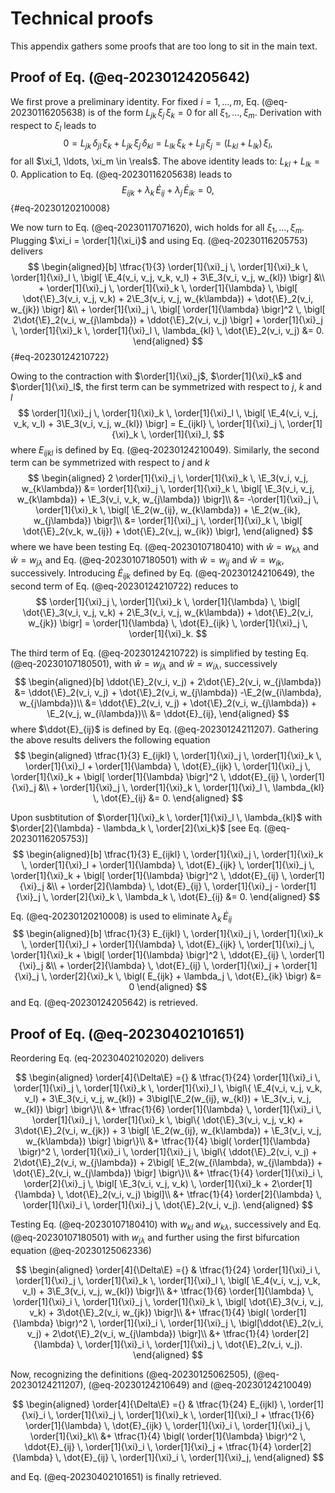 # Technical proofs

$$
\newcommand{\E}{\mathcal{E}}
\newcommand{\order}[2][1]{#2^{(#1)}}
\newcommand{\reals}{\mathbb{R}}
$$

This appendix gathers some proofs that are too long to sit in the main text.

## Proof of Eq. (@eq-20230124205642) {#sec-20230124212008}

We first prove a preliminary identity. For fixed $i = 1, \ldots, m$, Eq. (@eq-20230116205638) is of the form
$L_{jk} \, \xi_j \, \xi_k = 0$ for all $\xi_1, \ldots, \xi_m$. Derivation with respect to $\xi_l$ leads to
$$
0 = L_{jk} \, \delta_{jl} \, \xi_k + L_{jk} \, \xi_j \, \delta_{kl} = L_{lk} \, \xi_k + L_{jl} \, \xi_j = \bigl(L_{kl} +L_{lk} \bigr) \, \xi_l,
$$
for all $\xi_1, \ldots, \xi_m \in \reals$. The above identity leads to: $L_{kl} + L_{lk} = 0$. Application to
Eq. (@eq-20230116205638) leads to
$$
E_{ijk} + \lambda_k \, \dot{E}_{ij} + \lambda_j \, \dot{E}_{ik} = 0,
$$ {#eq-20230120210008}


We now turn to Eq. (@eq-20230117071620), wich holds for all $\xi_1, \ldots, \xi_m$. Plugging $\xi_i = \order[1]{\xi_i}$
and using Eq. (@eq-20230116205753) delivers
$$
\begin{aligned}[b]
\tfrac{1}{3} \order[1]{\xi}_j \, \order[1]{\xi}_k \, \order[1]{\xi}_l \, \bigl[ \E_4(v_i, v_j, v_k, v_l)
+ 3\E_3(v_i, v_j, w_{kl}) \bigr] &\\
+ \order[1]{\xi}_j \, \order[1]{\xi}_k \, \order[1]{\lambda} \, \bigl[ \dot{\E}_3(v_i, v_j, v_k)
+ 2\E_3(v_i, v_j, w_{k\lambda}) + \dot{\E}_2(v_i, w_{jk}) \bigr] &\\
+ \order[1]{\xi}_j \, \bigl[ \order[1]{\lambda} \bigr]^2 \, \bigl[ 2\dot{\E}_2(v_i, w_{j\lambda})
+ \ddot{\E}_2(v_i, v_j) \bigr]
+ \order[1]{\xi}_j \, \order[1]{\xi}_k \, \order[1]{\xi}_l \, \lambda_{kl} \, \dot{\E}_2(v_i, v_j) &= 0.
\end{aligned}
$$ {#eq-20230124210722}

Owing to the contraction with $\order[1]{\xi}_j$, $\order[1]{\xi}_k$ and $\order[1]{\xi}_l$, the first term can be
symmetrized with respect to $j$, $k$ and $l$
$$
\order[1]{\xi}_j \, \order[1]{\xi}_k \, \order[1]{\xi}_l \, \bigl[ \E_4(v_i, v_j, v_k, v_l) + 3\E_3(v_i, v_j, w_{kl}) \bigr]
= E_{ijkl} \, \order[1]{\xi}_j \, \order[1]{\xi}_k \, \order[1]{\xi}_l,
$$
where $E_{ijkl}$ is defined by Eq. (@eq-20230124210049). Similarly, the second term can be symmetrized with respect to
$j$ and $k$
$$
\begin{aligned}
2 \order[1]{\xi}_j \, \order[1]{\xi}_k \, \E_3(v_i, v_j, w_{k\lambda})
&= \order[1]{\xi}_j \, \order[1]{\xi}_k \, \bigl[ \E_3(v_i, v_j, w_{k\lambda}) + \E_3(v_i, v_k, w_{j\lambda}) \bigr]\\
&= -\order[1]{\xi}_j \, \order[1]{\xi}_k \, \bigl[ \E_2(w_{ij}, w_{k\lambda}) + \E_2(w_{ik}, w_{j\lambda}) \bigr]\\
&= \order[1]{\xi}_j \, \order[1]{\xi}_k \, \bigl[ \dot{\E}_2(v_k, w_{ij}) + \dot{\E}_2(v_j, w_{ik}) \bigr],
\end{aligned}
$$
where we have been testing Eq. (@eq-20230107180410) with $\hat{w} = w_{k\lambda}$ and $\hat{w} = w_{j\lambda}$ and
Eq. (@eq-20230107180501) with $\hat{w} = w_{ij}$ and $\hat{w} = w_{ik}$, successively. Introducing $\dot{E}_{ijk}$
defined by Eq. (@eq-20230124210649), the second term of Eq. (@eq-20230124210722) reduces to
$$
\order[1]{\xi}_j \, \order[1]{\xi}_k \, \order[1]{\lambda} \, \bigl[
\dot{\E}_3(v_i, v_j, v_k) + 2\E_3(v_i, v_j, w_{k\lambda}) + \dot{\E}_2(v_i, w_{jk})
\bigr] = \order[1]{\lambda} \, \dot{E}_{ijk} \, \order[1]{\xi}_j \, \order[1]{\xi}_k.
$$

The third term of Eq. (@eq-20230124210722) is simplified by testing Eq. (@eq-20230107180501), with $\hat{w} = w_{j\lambda}$ and $\hat{w} = w_{i\lambda}$, successively
$$
\begin{aligned}[b]
\ddot{\E}_2(v_i, v_j) + 2\dot{\E}_2(v_i, w_{j\lambda})
&= \ddot{\E}_2(v_i, v_j) + \dot{\E}_2(v_i, w_{j\lambda}) -\E_2(w_{i\lambda}, w_{j\lambda})\\
&= \ddot{\E}_2(v_i, v_j) + \dot{\E}_2(v_i, w_{j\lambda}) + \E_2(v_j, w_{i\lambda})\\
&= \ddot{E}_{ij},
\end{aligned}
$$
where $\ddot{E}_{ij}$ is defined by Eq. (@eq-20230124211207). Gathering the above results delivers the following equation
$$
\begin{aligned}
\tfrac{1}{3} E_{ijkl} \, \order[1]{\xi}_j \, \order[1]{\xi}_k \, \order[1]{\xi}_l
+ \order[1]{\lambda} \, \dot{E}_{ijk} \, \order[1]{\xi}_j \, \order[1]{\xi}_k
+ \bigl[ \order[1]{\lambda} \bigr]^2 \, \ddot{E}_{ij} \, \order[1]{\xi}_j &\\
+ \order[1]{\xi}_j \, \order[1]{\xi}_k \, \order[1]{\xi}_l \, \lambda_{kl} \, \dot{E}_{ij} &= 0.
\end{aligned}
$$

Upon susbtitution of $\order[1]{\xi}_k \, \order[1]{\xi}_l \, \lambda_{kl}$ with
$\order[2]{\lambda} - \lambda_k \, \order[2]{\xi_k}$ \[see Eq. (@eq-20230116205753)\]
$$
\begin{aligned}[b]
\tfrac{1}{3} E_{ijkl} \, \order[1]{\xi}_j \, \order[1]{\xi}_k \, \order[1]{\xi}_l
+ \order[1]{\lambda} \, \dot{E}_{ijk} \, \order[1]{\xi}_j \, \order[1]{\xi}_k
+ \bigl[ \order[1]{\lambda} \bigr]^2 \, \ddot{E}_{ij} \, \order[1]{\xi}_j &\\
+ \order[2]{\lambda} \, \dot{E}_{ij} \, \order[1]{\xi}_j - \order[1]{\xi}_j \, \order[2]{\xi}_k \, \lambda_k \, \dot{E}_{ij} &= 0.
\end{aligned}
$$

Eq. (@eq-20230120210008) is used to eliminate $\lambda_k \, \dot{E}_{ij}$
$$
\begin{aligned}[b]
\tfrac{1}{3} E_{ijkl} \, \order[1]{\xi}_j \, \order[1]{\xi}_k \, \order[1]{\xi}_l
+ \order[1]{\lambda} \, \dot{E}_{ijk} \, \order[1]{\xi}_j \, \order[1]{\xi}_k
+ \bigl[ \order[1]{\lambda} \bigr]^2 \, \ddot{E}_{ij} \, \order[1]{\xi}_j &\\
+ \order[2]{\lambda} \, \dot{E}_{ij} \, \order[1]{\xi}_j
+ \order[1]{\xi}_j \, \order[2]{\xi}_k \, \bigl( E_{ijk} + \lambda_j \, \dot{E}_{ik} \bigr) &= 0
\end{aligned}
$$
and Eq. (@eq-20230124205642) is retrieved.

## Proof of Eq. (@eq-20230402101651) {#sec-20230402101835}

Reordering Eq. (eq-20230402102020) delivers

$$
\begin{aligned}
\order[4]{\Delta\E} ={} & \tfrac{1}{24} \order[1]{\xi}_i \, \order[1]{\xi}_j \, \order[1]{\xi}_k \, \order[1]{\xi}_l \, \bigl\{ \E_4(v_i, v_j, v_k, v_l) + 3\E_3(v_i, v_j, w_{kl}) + 3\bigl[\E_2(w_{ij}, w_{kl}) + \E_3(v_i, v_j, w_{kl}) \bigr] \bigr\}\\
&+ \tfrac{1}{6} \order[1]{\lambda} \, \order[1]{\xi}_i \, \order[1]{\xi}_j \, \order[1]{\xi}_k  \, \bigl\{ \dot{\E}_3(v_i, v_j, v_k) + 3\dot{\E}_2(v_i, w_{jk}) + 3 \bigl[ \E_2(w_{ij}, w_{k\lambda}) + \E_3(v_i, v_j, w_{k\lambda}) \bigr] \bigr\}\\
&+ \tfrac{1}{4} \bigl( \order[1]{\lambda} \bigr)^2 \, \order[1]{\xi}_i \, \order[1]{\xi}_j \, \bigl\{ \ddot{\E}_2(v_i, v_j) + 2\dot{\E}_2(v_i, w_{j\lambda}) + 2\bigl[ \E_2(w_{i\lambda}, w_{j\lambda}) + \dot{\E}_2(v_i, w_{j\lambda}) \bigr] \bigr\}\\
&+ \tfrac{1}{4} \order[1]{\xi}_i \, \order[2]{\xi}_j \, \bigl[ \E_3(v_i, v_j, v_k) \, \order[1]{\xi}_k + 2\order[1]{\lambda} \, \dot{\E}_2(v_i, v_j) \bigl]\\
&+ \tfrac{1}{4} \order[2]{\lambda} \, \order[1]{\xi}_i \, \order[1]{\xi}_j \, \dot{\E}_2(v_i, v_j).
\end{aligned}
$$

Testing Eq. (@eq-20230107180410) with $w_{kl}$ and $w_{k\lambda}$, successively and Eq. (@eq-20230107180501) with $w_{j\lambda}$ and further using the first bifurcation equation (@eq-20230125062336)

$$
\begin{aligned}
\order[4]{\Delta\E} ={} & \tfrac{1}{24} \order[1]{\xi}_i \, \order[1]{\xi}_j \, \order[1]{\xi}_k \, \order[1]{\xi}_l \, \bigl[ \E_4(v_i, v_j, v_k, v_l) + 3\E_3(v_i, v_j, w_{kl}) \bigr]\\
&+ \tfrac{1}{6} \order[1]{\lambda} \, \order[1]{\xi}_i \, \order[1]{\xi}_j \, \order[1]{\xi}_k  \, \bigl[ \dot{\E}_3(v_i, v_j, v_k) + 3\dot{\E}_2(v_i, w_{jk}) \bigr]\\
&+ \tfrac{1}{4} \bigl( \order[1]{\lambda} \bigr)^2 \, \order[1]{\xi}_i \, \order[1]{\xi}_j \, \bigl[\ddot{\E}_2(v_i, v_j) + 2\dot{\E}_2(v_i, w_{j\lambda}) \bigr]\\
&+ \tfrac{1}{4} \order[2]{\lambda} \, \order[1]{\xi}_i \, \order[1]{\xi}_j \, \dot{\E}_2(v_i, v_j).
\end{aligned}
$$

Now, recognizing the definitions (@eq-20230125062505), (@eq-20230124211207), (@eq-20230124210649) and (@eq-20230124210049)

$$
\begin{aligned}
\order[4]{\Delta\E} ={} & \tfrac{1}{24} E_{ijkl} \, \order[1]{\xi}_i \, \order[1]{\xi}_j \, \order[1]{\xi}_k \, \order[1]{\xi}_l + \tfrac{1}{6} \order[1]{\lambda} \, \dot{E}_{ijk} \, \order[1]{\xi}_i \, \order[1]{\xi}_j \, \order[1]{\xi}_k\\
&+ \tfrac{1}{4} \bigl( \order[1]{\lambda} \bigr)^2 \, \ddot{E}_{ij} \, \order[1]{\xi}_i \, \order[1]{\xi}_j
+ \tfrac{1}{4} \order[2]{\lambda} \, \dot{E}_{ij} \, \order[1]{\xi}_i \, \order[1]{\xi}_j,
\end{aligned}
$$

and Eq. (@eq-20230402101651) is finally retrieved.
